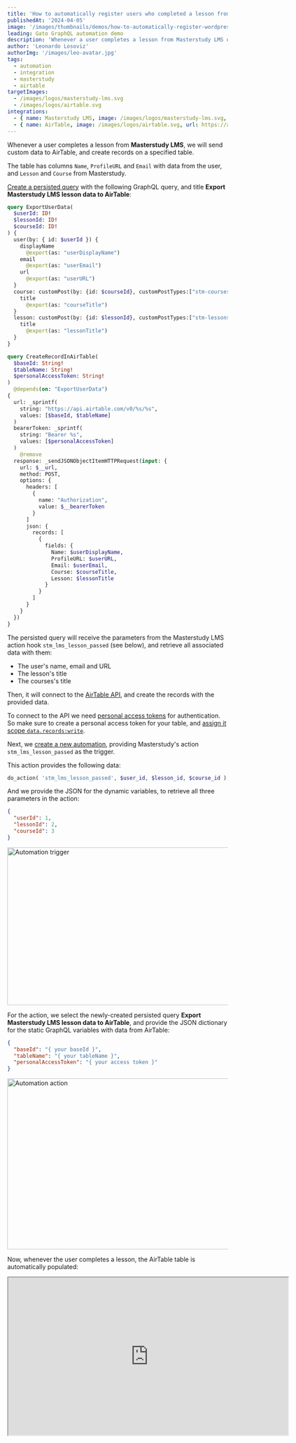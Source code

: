 ```yaml
---
title: 'How to automatically register users who completed a lesson from Masterstudy LMS on AirTable'
publishedAt: '2024-04-05'
image: '/images/thumbnails/demos/how-to-automatically-register-wordpress-users-who-completed-a-lesson-from-masterstudy-lms-on-airtable-using-gatographql.png'
leading: Gato GraphQL automation demo
description: 'Whenever a user completes a lesson from Masterstudy LMS on the WordPress site, send custom data (concerning the user, lesson and course) to AirTable and create records on a specified table.'
author: 'Leonardo Losoviz'
authorImg: '/images/leo-avatar.jpg'
tags:
  - automation
  - integration
  - masterstudy
  - airtable
targetImages:
  - /images/logos/masterstudy-lms.svg
  - /images/logos/airtable.svg
integrations: 
  - { name: Masterstudy LMS, image: /images/logos/masterstudy-lms.svg, url: https://stylemixthemes.com/wordpress-lms-plugin/ }
  - { name: AirTable, image: /images/logos/airtable.svg, url: https://airtable.com }
---
```


Whenever a user completes a lesson from **Masterstudy LMS**, we will send custom data to AirTable, and create records on a specified table.

The table has columns `Name`, `ProfileURL` and `Email` with data from the user, and `Lesson` and `Course` from Masterstudy.

[Create a persisted query](/guides/use/creating-a-persisted-query) with the following GraphQL query, and title **Export Masterstudy LMS lesson data to AirTable**:

```graphql
query ExportUserData(
  $userId: ID!
  $lessonId: ID!
  $courseId: ID!
) {
  user(by: { id: $userId }) {
    displayName
      @export(as: "userDisplayName")
    email
      @export(as: "userEmail")
    url
      @export(as: "userURL")
  }
  course: customPost(by: {id: $courseId}, customPostTypes:["stm-courses"]) {
    title
      @export(as: "courseTitle")
  }
  lesson: customPost(by: {id: $lessonId}, customPostTypes:["stm-lessons"]) {
    title
      @export(as: "lessonTitle")
  }
}

query CreateRecordInAirTable(
  $baseId: String!
  $tableName: String!
  $personalAccessToken: String!
)
  @depends(on: "ExportUserData")
{
  url: _sprintf(
    string: "https://api.airtable.com/v0/%s/%s",
    values: [$baseId, $tableName]
  )
  bearerToken: _sprintf(
    string: "Bearer %s",
    values: [$personalAccessToken]
  )
    @remove
  response: _sendJSONObjectItemHTTPRequest(input: {
    url: $__url,
    method: POST,
    options: {
      headers: [
        {
          name: "Authorization",
          value: $__bearerToken
        }
      ]
      json: {
        records: [
          {
            fields: {
              Name: $userDisplayName,
              ProfileURL: $userURL,
              Email: $userEmail,
              Course: $courseTitle,
              Lesson: $lessonTitle
            }
          }
        ]
      }
    }
  })
}
```

The persisted query will receive the parameters from the Masterstudy LMS action hook `stm_lms_lesson_passed` (see below), and retrieve all associated data with them:

- The user's name, email and URL
- The lesson's title
- The courses's title

Then, it will connect to the [AirTable API](https://airtable.com/developers/web/api/introduction), and create the records with the provided data.

To connect to the API we need [personal access tokens](https://airtable.com/developers/web/guides/personal-access-tokens) for authentication. So make sure to create a personal access token for your table, and [assign it scope `data.records:write`](https://airtable.com/developers/web/api/create-records).

Next, we [create a new automation](/guides/manage/automating-tasks), providing Masterstudy's action `stm_lms_lesson_passed` as the trigger.

This action provides the following data:

```php
do_action( 'stm_lms_lesson_passed', $user_id, $lesson_id, $course_id );
```

And we provide the JSON for the dynamic variables, to retrieve all three parameters in the action:

```json
{
  "userId": 1,
  "lessonId": 2,
  "courseId": 3
}
```

<Image
  src="/images/demos/masterstudy-lms-automation-trigger.png"
  width="570"
  height="360"
  alt="Automation trigger"
  caption="Automation trigger"
/>

For the action, we select the newly-created persisted query **Export Masterstudy LMS lesson data to AirTable**, and provide the JSON dictionary for the static GraphQL variables with data from AirTable:

```json
{
  "baseId": "{ your baseId }",
  "tableName": "{ your tableName }",
  "personalAccessToken": "{ your access token }"
}
```

<Image
  src="/images/demos/masterstudy-lms-automation-action.png"
  width="550"
  height="390"
  alt="Automation action"
  caption="Automation action"
/>

Now, whenever the user completes a lesson, the AirTable table is automatically populated:

<div className="aspect-video">
  <iframe
    className="w-full h-full"
    src="https://player.vimeo.com/video/929862747"
    width="640"
    height="360"
    allow="accelerometer; autoplay; clipboard-write; encrypted-media; gyroscope; picture-in-picture; web-share"
    allowFullScreen
  >
  </iframe>
</div>

